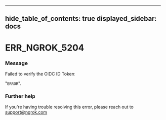 

---
hide_table_of_contents: true
displayed_sidebar: docs
---


# ERR_NGROK_5204

### Message
Failed to verify the OIDC ID Token:

"`ERROR`".

<ErrorDetails />



### Further help
If you're having trouble resolving this error, please reach out to [support@ngrok.com](mailto:support@ngrok.com?subject=Help%20with%20ERR_NGROK_5204)


